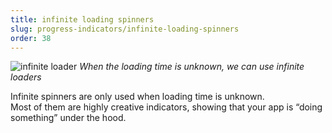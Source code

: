 ```yaml
---
title: infinite loading spinners
slug: progress-indicators/infinite-loading-spinners
order: 38
---
```


<SlideTemplate title="When to use infinite loading spinners?">

![infinite loader](/gif/loader_infinite_example.gif)
*When the loading time is unknown, we can use infinite loaders* 

Infinite spinners are only used when loading time is unknown.  
Most of them are highly creative indicators, showing that your app is “doing something” under the hood.

</SlideTemplate>
